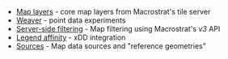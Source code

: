 
<PageHeaderV2 title="Map pages" showLogo></PageHeaderV2>

- [Map layers](/dev/map/layers) - core map layers from Macrostrat's tile server
- [Weaver](/dev/map/weaver) - point data experiments
- [Server-side filtering](/dev/map/filter) - Map filtering using Macrostrat's *v3* API
- [Legend affinity](/dev/map/legend-affinity) - xDD integration
- [Sources](/dev/map/sources) - Map data sources and "reference geometries"
